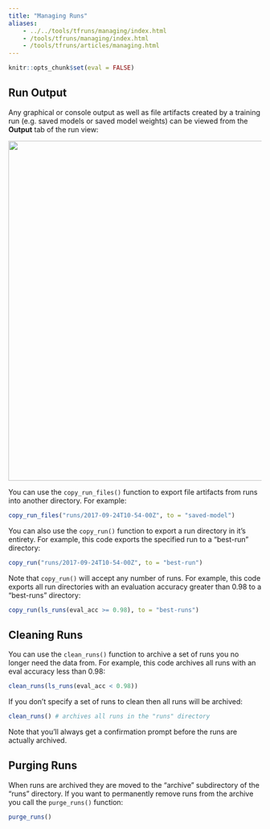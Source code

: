 ```yaml
---
title: "Managing Runs"
aliases:
    - ../../tools/tfruns/managing/index.html
    - /tools/tfruns/managing/index.html
    - /tools/tfruns/articles/managing.html
---
```


```r
knitr::opts_chunk$set(eval = FALSE)
```

## Run Output

Any graphical or console output as well as file artifacts created by a training run (e.g. saved models or saved model weights) can be viewed from the **Output** tab of the run view:

<kbd><img src="images/view_run_output.png" width=675/></kbd>

You can use the `copy_run_files()` function to export file artifacts from runs into another directory. For example:

```r
copy_run_files("runs/2017-09-24T10-54-00Z", to = "saved-model")
```

You can also use the `copy_run()` function to export a run directory in it's entirety. For example, this code exports the specified run to a "best-run" directory:

```r
copy_run("runs/2017-09-24T10-54-00Z", to = "best-run")
```

Note that `copy_run()` will accept any number of runs. For example, this code exports all run directories with an evaluation accuracy greater than 0.98 to a "best-runs" directory:

```r
copy_run(ls_runs(eval_acc >= 0.98), to = "best-runs")
```

## Cleaning Runs

You can use the `clean_runs()` function to archive a set of runs you no longer need the data from. For example, this code archives all runs with an eval accuracy less than 0.98:

```r
clean_runs(ls_runs(eval_acc < 0.98))
```

If you don't specify a set of runs to clean then all runs will be archived:

```r
clean_runs() # archives all runs in the "runs" directory
```

Note that you'll always get a confirmation prompt before the runs are actually archived.

## Purging Runs

When runs are archived they are moved to the "archive" subdirectory of the "runs" directory. If you want to permanently remove runs from the archive you call the `purge_runs()` function:

```r
purge_runs()
```
